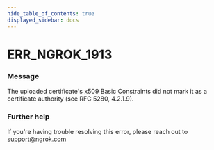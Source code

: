 ```yaml
---
hide_table_of_contents: true
displayed_sidebar: docs
---
```



# ERR_NGROK_1913

### Message

The uploaded certificate's x509 Basic Constraints did not mark it as a certificate authority (see RFC 5280, 4.2.1.9).

<ErrorDetails error="err_ngrok_1913" />

### Further help

If you're having trouble resolving this error, please reach out to [support@ngrok.com](mailto:support@ngrok.com?subject=Help%20with%20ERR_NGROK_1913)

